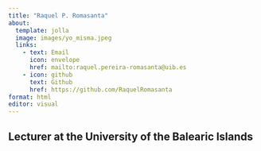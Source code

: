 ```yaml
---
title: "Raquel P. Romasanta"
about:
  template: jolla
  image: images/yo_misma.jpeg
  links: 
    - text: Email
      icon: envelope
      href: mailto:raquel.pereira-romasanta@uib.es
    - icon: github
      text: Github
      href: https://github.com/RaquelRomasanta
format: html
editor: visual
---
```


## Lecturer at the University of the Balearic Islands
